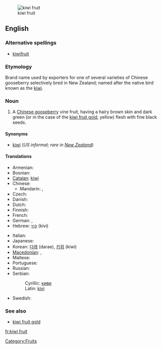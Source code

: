 [[Image:Kiwi (Actinidia chinensis) 1 Luc Viatour.jpg|thumb|kiwi fruit]]
==English==

===Alternative spellings===
* [[kiwifruit]]

===Etymology===
Brand name used by exporters for one of several varieties of Chinese gooseberry selectively bred in New Zealand; named after the native bird known as the [[kiwi]].

===Noun===
{{en-noun|sg=[[kiwi]] [[fruit]]|kiwi fruit}}

# A [[Chinese gooseberry]] vine fruit, having a hairy brown skin and dark green (or in the case of the [[kiwi fruit gold]], yellow) flesh with fine black seeds.

====Synonyms====
* {{sense|Chinese gooseberry}} [[kiwi]] (''US informal; rare in [[New Zealand]]'')

====Translations====
{{trans-top|fruit}}
* Armenian: {{t-|hy|կիվի|tr=kivi|sc=Armn|xs=Armenian}}
* Bosnian: {{t-|bs|kivi|m}}
* [[Catalan]]: [[kiwi]] {{m}}
* Chinese:
** Mandarin: {{t|zh|獼猴桃|sc=Hani}}, {{t|zh|猕猴桃|tr=míhóutáo|sc=Hani}}
* Czech: {{t+|cs|kiwi|n}}
* Danish: {{t-|da|kiwi}}
* Dutch: {{t+|nl|kiwi|m}}
* Finnish: {{t+|fi|kiivi}}
* French: {{t+|fr|kiwi|m}}
* German: {{t+|de|Kiwi|f}}, {{t-|de|chinesische Stachelbeere|f}}
* Hebrew: [[קיוי]] (kivi)
{{trans-mid}}
* Italian: {{t+|it|kiwi|m}}
* Japanese: {{t-|ja|キーウィフルーツ|tr=kiwifurutsu|sc=Jpan}}
* Korean: [[다래]] (darae), [[키위]] (kiwi)
* [[Macedonian]]: {{t-|mk|киви|n|tr=kívi|sc=Cyrl|xs=Macedonian}},  {{t|mk|актинида|f|tr=aktinída|sc=Cyrl|xs=Macedonian}}
* Maltese: {{t-|mt|kiwi|xs=Maltese}}
* Portuguese: {{t+|pt|quivi|m}}
* Russian: {{t+|ru|киви|m|tr=kívi|sc=Cyrl}}
* Serbian:
*: Cyrillic: [[киви#Serbian|киви]] {{m}}
*: Latin: [[kivi#Serbian|kivi]] {{m}}
* Swedish: {{t-|sv|kiwi}}
{{trans-bottom}}

===See also===
* [[kiwi fruit gold]]<!--A similar fruit with yellow flesh.-->

[[Category:Fruits]]

[[fr:kiwi fruit]]